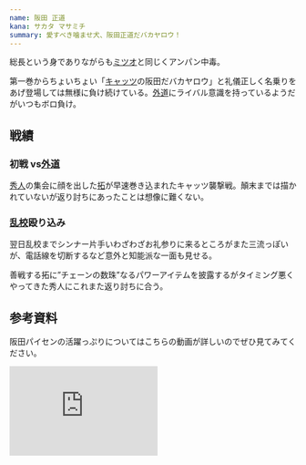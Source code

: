 ```yaml
---
name: 阪田 正道
kana: サカタ マサミチ
summary: 愛すべき噛ませ犬、阪田正道だバカヤロウ！
---
```


総長という身でありながらも[ミツオ](/people/mitsuo)と同じくアンパン中毒。
<QuotedImage src={face} />

第一巻からちょいちょい「[キャッツ](/teams/cats)の阪田だバカヤロウ」と礼儀正しく名乗りをあげ登場しては無様に負け続けている。[外道](/teams/gedou)にライバル意識を持っているようだがいつもボロ負け。

## 戦績
### 初戦 vs[外道](teams/gedou)
[秀人](/people/hideto)の集会に顔を出した[拓](/people/taku)が早速巻き込まれたキャッツ襲撃戦。顛末までは描かれていないが返り討ちにあったことは想像に難くない。

### [乱校](/orgs/seiran)殴り込み
翌日乱校までシンナー片手いわざわざお礼参りに来るところがまた三流っぽいが、電話線を切断するなど意外と知能派な一面も見せる。

善戦する拓に”チェーンの数珠”なるパワーアイテムを披露するがタイミング悪くやってきた秀人にこれまた返り討ちに合う。
<QuotedImage src={juzu} alt="1巻" />


## 参考資料
阪田パイセンの活躍っぷりについてはこちらの動画が詳しいのでぜひ見てみてください。
<iframe width="260" height="157" src="https://www.youtube.com/embed/byvhkPxlNrI" title="YouTube video player" frameborder="0" allow="accelerometer; autoplay; clipboard-write; encrypted-media; gyroscope; picture-in-picture; web-share" allowfullscreen></iframe>